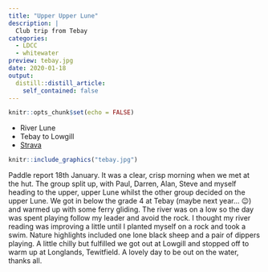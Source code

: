 ```yaml
---
title: "Upper Upper Lune"
description: |
  Club trip from Tebay
categories:
  - LDCC
  - whitewater
preview: tebay.jpg
date: 2020-01-18
output:
  distill::distill_article:
    self_contained: false
---
```


```r
knitr::opts_chunk$set(echo = FALSE)
```

- River Lune
- Tebay to Lowgill
- [Strava](https://www.strava.com/activities/3022218370)

```r
knitr::include_graphics("tebay.jpg")
```

Paddle report 18th January. It was a clear, crisp morning when we met at the hut. The group split up, with Paul, Darren, Alan, Steve and myself heading to the upper, upper Lune whilst the other group decided on the upper Lune. We got in below the grade 4 at Tebay (maybe next year... 😉) and warmed up with some ferry gliding. The river was on a low so the day was spent playing follow my leader and avoid the rock. I thought my river reading was improving a little until I planted myself on a rock and took a swim. Nature highlights included one lone black sheep and a pair of dippers playing. A little chilly but fulfilled we got out at Lowgill and stopped off to warm up at Longlands, Tewitfield. A lovely day to be out on the water, thanks all.


